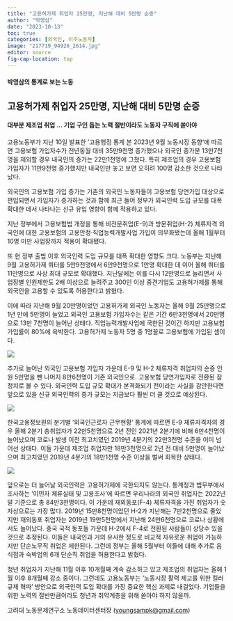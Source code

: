 ```yaml
---
title: "고용허가제 취업자 25만명, 지난해 대비 5만명 순증"
author: "박영삼"
date: "2023-10-13"
toc: true
categories: [외국인, 이주노동자]
image: "217719_94926_2614.jpg"
editor: source
fig-cap-location: top
---
```


#### 박영삼의 통계로 보는 노동

## 고용허가제 취업자 25만명, 지난해 대비 5만명 순증

#### 대부분 제조업 취업 … 기업 구인 돕는 노력 절반이라도 노동자 구직에 쏟아야

고용노동부가 지난 10일 발표한 ‘고용행정 통계 본 2023년 9월 노동시장 동향’에 따르면 고용보험 가입자수가 전년동월 대비 35만9천명 증가했으나 외국인 증가분 13만7천명을 제외할 경우 내국인의 증가는 22만1천명에 그쳤다. 특히 제조업의 경우 고용보험 가입자가 11만9천명 증가했지만 내국인만 놓고 보면 오히려 100명 감소한 것으로 나타났다.

외국인의 고용보험 가입 증가는 기존의 외국인 노동자들이 고용보험 당연가입 대상으로 편입되면서 가입자가 증가하는 것과 함께 최근 들어 정부가 외국인력 도입 규모를 대폭 확대한 데서 나타나는 신규 유입 영향이 함께 작용하고 있다.

지난 정부에서 고용보험법 개정을 통해 비전문취업(E-9)과 방문취업(H-2) 체류자격 외국인에 대한 고용보험의 고용안정·직업능력개발사업 가입이 의무화됐는데 올해 1월부터 10명 미만 사업장까지 적용이 확대됐다.

또 현 정부 출범 이후 외국인력 도입 규모를 대폭 확대한 영향도 크다. 노동부는 지난해 9월 고용허가제 쿼터를 5만9천명에서 6만9천명으로 1만명 확대한 데 이어 올해 쿼터를 11만명으로 사상 최대 규모로 확대했다. 지난달에는 이를 다시 12만명으로 늘리면서 사업장별 인원제한도 2배 이상으로 늘려주고 300인 이상 중견기업도 고용허가제를 통해 외국인을 고용할 수 있도록 허용한다고 밝혔다.

이에 따라 지난해 9월 20만명이었던 고용허가제 외국인 노동자는 올해 9월 25만명으로 1년 만에 5만명이 늘었고 외국인 고용보험 가입자수는 같은 기간 6만3천명에서 20만명으로 13만 7천명이 늘어난 상태다. 직업능력개발사업에 국한된 것이긴 하지만 고용보험 가입률이 80%에 육박한다. 고용허가제 노동자 5명 중 1명꼴로 고용보험에 가입된 셈이다.

![](217719_94926_2614.jpg){fig-align="center"}

추가로 늘어난 외국인 고용보험 가입자 가운데 E-9 및 H-2 체류자격 취업자의 순증 인원 5만명을 뺀 나머지 8만6천명이 기존 외국인으로. 고용보험 당연가입자로 전환된 잠정치로 볼 수 있다. 외국인력 도입 규모 확대가 본격화되기 전이라는 사실을 감안한다면 앞으로 있을 신규 외국인력의 증가 규모는 지금보다 훨씬 더 클 것으로 예상된다.

![](217719_94928_2614.jpg){fig-align="center"}

한국고용정보원의 분기별 ‘외국인근로자 근무현황’ 통계에 따르면 E-9 체류자격자의 경우 올해 2분기 총취업자가 22만5천명으로 2년 전인 2021년 2분기에 비해 6만4천명이 늘어났으며 코로나 발생 이전 최고치였던 2019년 4분기의 22만3천명 수준을 이미 넘어선 상태다. 이들 가운데 제조업 취업자만 18만3천명으로 2년 전 대비 5만명이 늘어났으며 최고치였던 2019년 4분기의 18만1천명 수준 이상을 벌써 회복한 상태다.

![](217719_94927_2614.jpg){fig-align="center"}

앞으로는 더 늘어날 외국인력은 고용허가제에 국한되지도 않는다. 통계청과 법무부에서 조사하는 ‘이민자 체류실태 및 고용조사’에 따르면 우리나라의 외국인 취업자는 2022년 말 기준으로 총 84만3천명이다. 이 가운데 재외동포(F-4) 체류자격을 가진 취업자가 숫자상으로는 가장 많다. 2019년 15만8천명이었던 H-2가 지난해는 7만2천명으로 줄었지만 재외동포 취업자는 2019년 19만5천명에서 지난해 24만6천명으로 코로나 상황에서도 늘어났다. 중국 국적 동포들 가운데 H-2에서 F-4로 전환된 사람들이 상당수 있을 것으로 추정된다. 이들은 내국인과 거의 유사한 정도로 비교적 자유로운 취업이 가능하지만 단순노무직 취업은 제한된다. 그런데 정부는 올해 5월부터 이들에 대해 추가로 음식점과 숙박업의 6개 단순직 취업을 허용한다고 밝혔다.

청년 취업자가 지난해 11월 이후 10개월째 계속 감소하고 있고 제조업의 취업자는 올해 1월 이후 8개월째 감소 중이다. 그런데도 고용노동부는 ‘노동시장 활력 제고를 위한 킬러규제 혁파’ 방안으로 외국인력 도입 확대를 가장 중요한 핵심 과제로 내걸었다. 기업들을 위한 노력의 절반만큼이라도 청년과 취약계층을 위해 쏟아야 하지 않을까.

고려대 노동문제연구소 노동데이터센터장 ([youngsampk\@gmail.com](youngsampk@gmail.com))\
